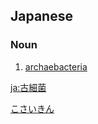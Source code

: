 ==Japanese==
{{ja-kanjitab|こ|さい|きん|yomi=o}}

===Noun===
{{ja-noun|こさいきん}}

# [[archaebacteria]]

[[Category:ja:Bacteria|こさいきん]]

[[ja:古細菌]]